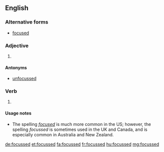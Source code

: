 ==English==

===Alternative forms===
* [[focused]]

===Adjective===
{{en-adj}}

# {{label|en|British}} {{alternative spelling of|focused|lang=en}}

====Antonyms====
* [[unfocussed]]

===Verb===
{{head|en|verb form}}

# {{label|en|British}} {{en-past of|focus}}

====Usage notes====
* The spelling ''[[focused]]'' is much more common in the US; however, the spelling ''focussed'' is sometimes used in the UK and Canada, and is especially common in Australia and New Zealand.

[[de:focussed]]
[[et:focussed]]
[[fa:focussed]]
[[fr:focussed]]
[[hu:focussed]]
[[mg:focussed]]